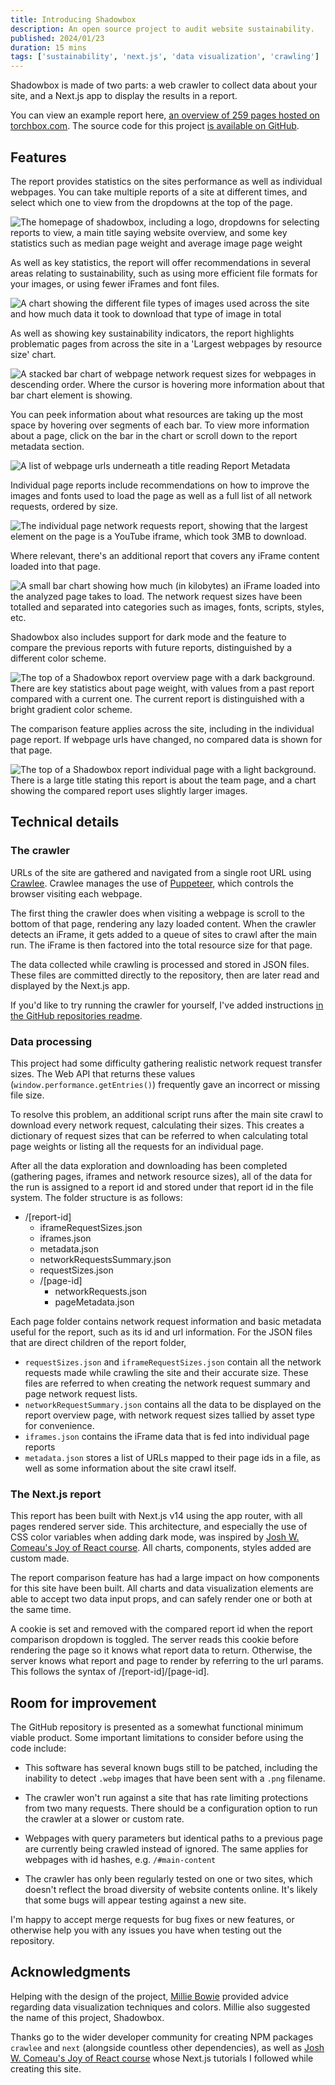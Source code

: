 ```yaml
---
title: Introducing Shadowbox
description: An open source project to audit website sustainability.
published: 2024/01/23
duration: 15 mins
tags: ['sustainability', 'next.js', 'data visualization', 'crawling']
---
```


Shadowbox is made of two parts: a web crawler to collect data about your site, and a Next.js app to display the results in a report.

You can view an example report here, [an overview of 259 pages hosted on torchbox.com](https://tbx-shadowbox.vercel.app/fad8073d). The source code for this project [is available on GitHub](https://github.com/jhancock532/shadowbox/tree/main).

## Features

The report provides statistics on the sites performance as well as individual webpages. You can take multiple reports of a site at different times, and select which one to view from the dropdowns at the top of the page.

![The homepage of shadowbox, including a logo, dropdowns for selecting reports to view, a main title saying website overview, and some key statistics such as median page weight and average image page weight](/images/shadowbox/main-light.webp)

As well as key statistics, the report will offer recommendations in several areas relating to sustainability, such as using more efficient file formats for your images, or using fewer iFrames and font files.

![A chart showing the different file types of images used across the site and how much data it took to download that type of image in total](/images/shadowbox/image-overview.webp)

As well as showing key sustainability indicators, the report highlights problematic pages from across the site in a 'Largest webpages by resource size' chart.

![A stacked bar chart of webpage network request sizes for webpages in descending order. Where the cursor is hovering more information about that bar chart element is showing.](/images/shadowbox/resource-hover.webp)

You can peek information about what resources are taking up the most space by hovering over segments of each bar. To view more information about a page, click on the bar in the chart or scroll down to the report metadata section.

![A list of webpage urls underneath a title reading Report Metadata](/images/shadowbox/list-of-pages.webp)

Individual page reports include recommendations on how to improve the images and fonts used to load the page as well as a full list of all network requests, ordered by size.

![The individual page network requests report, showing that the largest element on the page is a YouTube iframe, which took 3MB to download.](/images/shadowbox/network-requests.webp)

Where relevant, there's an additional report that covers any iFrame content loaded into that page.

![A small bar chart showing how much (in kilobytes) an iFrame loaded into the analyzed page takes to load. The network request sizes have been totalled and separated into categories such as images, fonts, scripts, styles, etc.](/images/shadowbox/iframe-breakdown.webp)

Shadowbox also includes support for dark mode and the feature to compare the previous reports with future reports, distinguished by a different color scheme.

![The top of a Shadowbox report overview page with a dark background. There are key statistics about page weight, with values from a past report compared with a current one. The current report is distinguished with a bright gradient color scheme.](/images/shadowbox/main-dark.webp)

The comparison feature applies across the site, including in the individual page report. If webpage urls have changed, no compared data is shown for that page.

![The top of a Shadowbox report individual page with a light background. There is a large title stating this report is about the team page, and a chart showing the compared report uses slightly larger images.](/images/shadowbox/page-comparison.webp)

## Technical details

### The crawler

URLs of the site are gathered and navigated from a single root URL using [Crawlee](https://crawlee.dev/). Crawlee manages the use of [Puppeteer](https://pptr.dev/), which controls the browser visiting each webpage.

The first thing the crawler does when visiting a webpage is scroll to the bottom of that page, rendering any lazy loaded content. When the crawler detects an iFrame, it gets added to a queue of sites to crawl after the main run. The iFrame is then factored into the total resource size for that page.

The data collected while crawling is processed and stored in JSON files. These files are committed directly to the repository, then are later read and displayed by the Next.js app.

If you'd like to try running the crawler for yourself, I've added instructions [in the GitHub repositories readme](https://github.com/jhancock532/shadowbox/tree/main?tab=readme-ov-file#running-the-crawler).

### Data processing

This project had some difficulty gathering realistic network request transfer sizes. The Web API that returns these values (`window.performance.getEntries()`) frequently gave an incorrect or missing file size.

To resolve this problem, an additional script runs after the main site crawl to download every network request, calculating their sizes. This creates a dictionary of request sizes that can be referred to when calculating total page weights or listing all the requests for an individual page.

After all the data exploration and downloading has been completed (gathering pages, iframes and network resource sizes), all of the data for the run is assigned to a report id and stored under that report id in the file system. The folder structure is as follows:

- /[report-id]
  - iframeRequestSizes.json
  - iframes.json
  - metadata.json
  - networkRequestsSummary.json
  - requestSizes.json
  - /[page-id]
    - networkRequests.json
    - pageMetadata.json

Each page folder contains network request information and basic metadata useful for the report, such as its id and url information. For the JSON files that are direct children of the report folder,

- `requestSizes.json` and `iframeRequestSizes.json` contain all the network requests made while crawling the site and their accurate size. These files are referred to when creating the network request summary and page network request lists.
- `networkRequestSummary.json` contains all the data to be displayed on the report overview page, with network request sizes tallied by asset type for convenience.
- `iframes.json` contains the iFrame data that is fed into individual page reports
- `metadata.json` stores a list of URLs mapped to their page ids in a file, as well as some information about the site crawl itself.

### The Next.js report

This report has been built with Next.js v14 using the app router, with all pages rendered server side. This architecture, and especially the use of CSS color variables when adding dark mode, was inspired by [Josh W. Comeau's Joy of React course](https://courses.joshwcomeau.com/joy-of-react). All charts, components, styles added are custom made.

The report comparison feature has had a large impact on how components for this site have been built. All charts and data visualization elements are able to accept two data input props, and can safely render one or both at the same time.

A cookie is set and removed with the compared report id when the report comparison dropdown is toggled. The server reads this cookie before rendering the page so it knows what report data to return. Otherwise, the server knows what report and page to render by referring to the url params. This follows the syntax of /[report-id]/[page-id].

## Room for improvement

The GitHub repository is presented as a somewhat functional minimum viable product. Some important limitations to consider before using the code include:

- This software has several known bugs still to be patched, including the inability to detect `.webp` images that have been sent with a `.png` filename.

- The crawler won't run against a site that has rate limiting protections from two many requests. There should be a configuration option to run the crawler at a slower or custom rate.

- Webpages with query parameters but identical paths to a previous page are currently being crawled instead of ignored. The same applies for webpages with id hashes, e.g. `/#main-content`

- The crawler has only been regularly tested on one or two sites, which doesn't reflect the broad diversity of website contents online. It's likely that some bugs will appear testing against a new site.

I'm happy to accept merge requests for bug fixes or new features, or otherwise help you with any issues you have when testing out the repository.

## Acknowledgments

Helping with the design of the project, [Millie Bowie](https://torchbox.com/team/millie-bowie/) provided advice regarding data visualization techniques and colors. Millie also suggested the name of this project, Shadowbox.

Thanks go to the wider developer community for creating NPM packages `crawlee` and `next` (alongside countless other dependencies), as well as [Josh W. Comeau's Joy of React course](https://courses.joshwcomeau.com/joy-of-react) whose Next.js tutorials I followed while creating this site.
